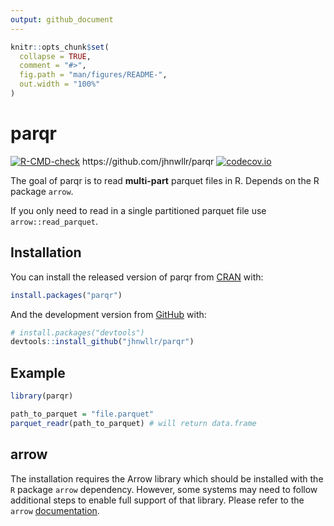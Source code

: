 ---
output: github_document
---

<!-- README.md is generated from README.Rmd. Please edit that file -->

<!-- Run devtools::build_readme() in package directory-->

```{r, include = FALSE}
knitr::opts_chunk$set(
  collapse = TRUE,
  comment = "#>",
  fig.path = "man/figures/README-",
  out.width = "100%"
)
```

# parqr

<!-- badges: start -->
[![R-CMD-check](https://github.com/jhnwllr/parqr/workflows/R-CMD-check/badge.svg)](https://github.com/jhnwllr/parqr/actions)
https://github.com/jhnwllr/parqr
[![codecov.io](https://codecov.io/github/jhnwllr/parqr/coverage.svg?branch=master)](https://codecov.io/github/jhnwllr/parqr/?branch=master)
<!-- badges: end -->

The goal of parqr is to read **multi-part** parquet files in R. Depends on the R package `arrow`.

If you only need to read in a single partitioned parquet file use `arrow::read_parquet`. 

## Installation

You can install the released version of parqr from [CRAN](https://CRAN.R-project.org) with:

``` r
install.packages("parqr")
```

And the development version from [GitHub](https://github.com/) with:

``` r
# install.packages("devtools")
devtools::install_github("jhnwllr/parqr")
```
## Example

```{r example}
library(parqr)

path_to_parquet = "file.parquet"
parquet_readr(path_to_parquet) # will return data.frame 
```

## arrow 

The installation requires the Arrow library which should be installed
with the `R` package `arrow` dependency. However, some systems may need
to follow additional steps to enable full support of that library.
Please refer to the `arrow`
[documentation](https://CRAN.R-project.org/package=arrow/vignettes/install.html).
